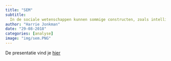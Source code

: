 ```yaml
---
title: "SEM"
subtitle:  
  In de sociale wetenschappen kunnen sommige constructen, zoals intelligentie, vertrouwen, motivatie, vervreemding of conservatisme, niet direct worden geobserveerd. Het zijn in essentie constructen of concepten waarvoor geen methode bestaat om ze direct te meten. Onderzoekers gebruiken hiervoor geobserveerde maten die indicatoren zijn voor een latente variabele. Structural equation modeling is een onderzoeks-raamwerk dat rekening kan houden met de meetfouten in de geobserveerde variabelen die in het model zitten. SEM is een flexibel en krachtige methode om tegelijkertijd op een goede manier de kwaliteit van het meten in de gaten te houden als om causale relaties tussen de constructen vast te stellen. In de map vind je een korte presentatie over SEM 
author: "Harrie Jonkman"
date: "29-08-2018"
categories: [analyse]
image: "img/sem.PNG"
---
```


De presentatie vind je [hier](http://www.harriejonkman.nl/wp-content/uploads/2017/06/SEM.pdf)
